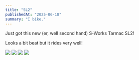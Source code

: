 ```yaml
---
title: "SL2"
publishedAt: "2025-06-18"
summary: "I bike."
---
```


Just got this new (er, well second hand) S-Works Tarmac SL2!

Looks a bit beat but it rides very well!

<div class="w-[600px] grid grid-cols-3 grid-rows-3 gap-2">
  <img src="/assets/b/log/bike0.jpeg" class="object-cover w-full h-full"/>
  <img src="/assets/b/log/bike1.jpeg" class="object-cover w-full h-full"/>
  <img src="/assets/b/log/bike2.jpeg" class="w-full h-full object-cover" />
  <img src="/assets/b/log/bike3.jpeg" class="object-cover w-full h-full"/>
</div>
